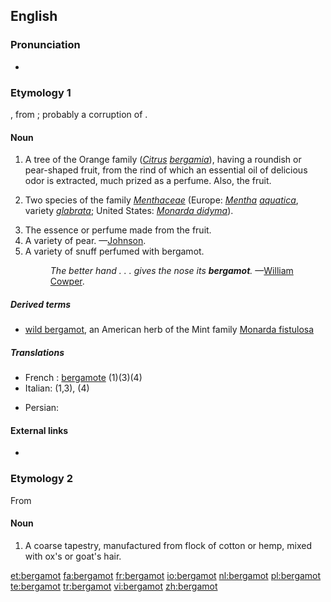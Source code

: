 ==English==

===Pronunciation===
*{{a|US}} {{IPA|/ˈbɝɡəˌmɒt/}}

===Etymology 1===
{{etyl|fr}} {{term|bergamote|lang=fr}}, from {{etyl|it}} {{term|bergamotta|lang=it}}; probably a corruption of {{etyl|tr}} {{term|bey armudu||a lord's pear|lang=tr}}.

====Noun====
{{en-noun|s|-}}

# {{botany}} A tree of the Orange family (''[[Citrus]] [[bergamia]]''), having a roundish or pear-shaped fruit, from the rind of which an essential oil of delicious odor is extracted, much prized as a perfume. Also, the fruit. 
# {{botany}} Two species of the family ''[[Menthaceae]]'' (Europe: ''[[Mentha]] [[aquatica]]'', variety ''[[glabrata]]''; United States: ''[[Monarda didyma]]'').
# The essence or perfume made from the fruit.
# A variety of pear. —[[Johnson]].
# A variety of snuff perfumed with bergamot.
#:''The better hand . . . gives the nose its '''bergamot'''.'' —[[w:William Cowper|William Cowper]].

=====Derived terms=====
*[[wild bergamot]], an American herb of the Mint family [[Monarda fistulosa]]

=====Translations=====
{{checktrans-top}}
* French : [[bergamote]] (1)(3)(4)
*Italian: {{t-|it|bergamotto|m}} (1,3), {{t-|it|bergamotta|f}} (4)
{{trans-mid}}
*Persian: {{t|fa|ترنج|tr=toranj|xs=Persian}}
{{trans-bottom}}

====External links====
*{{projectlink|Collier's|Bergamot}}

===Etymology 2===
From {{term|Bergamo|lang=it}}

====Noun====
{{en-noun|-|s}}

# A coarse tapestry, manufactured from flock of cotton or hemp, mixed with ox's or goat's hair.

[[et:bergamot]]
[[fa:bergamot]]
[[fr:bergamot]]
[[io:bergamot]]
[[nl:bergamot]]
[[pl:bergamot]]
[[te:bergamot]]
[[tr:bergamot]]
[[vi:bergamot]]
[[zh:bergamot]]